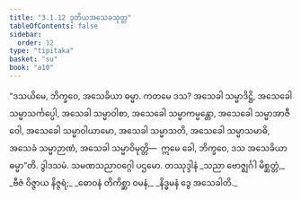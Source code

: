 ```yaml
---
title: "3.1.12 ဒုတိယအသေခသုတ္တ"
tableOfContents: false
sidebar:
  order: 12
type: "tipitaka"
basket: "su"
book: "a10"
---
```



<DynamicBreadcrumb />

<Division number="112" book="a10" e="ch" v="17" p="436">

<Paragraph number="981" book="a10">
“ဒသယိမေ, ဘိက္ခဝေ, အသေခိယာ ဓမ္မာ. ကတမေ ဒသ? အသေခါ သမ္မာဒိဋ္ဌိ, အသေခေါ သမ္မာသင်္ကပ္ပေါ, အသေခါ သမ္မာဝါစာ, အသေခေါ သမ္မာကမ္မန္တော, အသေခေါ သမ္မာအာဇီဝေါ, အသေခေါ သမ္မာဝါယာမော, အသေခါ သမ္မာသတိ, အသေခေါ သမ္မာသမာဓိ, အသေခံ သမ္မာဉာဏံ, အသေခါ သမ္မာဝိမုတ္တိ—  ဣမေ ခေါ, ဘိက္ခဝေ, ဒသ အသေခိယာ ဓမ္မာ”တိ.

</Paragraph>
</Division>

<Paragraph number="982" type="center" book="a10">
ဒွါဒသမံ.



</Paragraph>

<Paragraph number="983" type="center" book="a10">
သမဏသညာဝဂ္ဂေါ ပဌမော.



</Paragraph>

<Paragraph number="984" type="center" book="a10">
တဿုဒ္ဒါနံ


</Paragraph>

<Paragraph number="985" type="verses" book="a10">
_သညာ ဗောဇ္ဈင်္ဂါ မိစ္ဆတ္တံ,_  
_ဗီဇံ ဝိဇ္ဇာယ နိဇ္ဇရံ;_  
_ဓောဝနံ တိကိစ္ဆာ ဝမနံ,_  
_နိဒ္ဓမနံ ဒွေ အသေခါတိ._
</Paragraph>